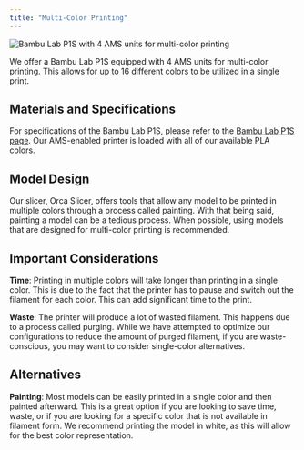 ```yaml
---
title: "Multi-Color Printing"
---
```



<Image src={image} alt="Bambu Lab P1S with 4 AMS units for multi-color printing" class="rounded-lg" />

We offer a Bambu Lab P1S equipped with 4 AMS units for multi-color printing.
This allows for up to 16 different colors to be utilized in a single print.

## Materials and Specifications

For specifications of the Bambu Lab P1S, please refer to the [Bambu Lab P1S page](/wiki/3d-printing/10-bbl-p1s).
Our AMS-enabled printer is loaded with all of our available PLA colors.

## Model Design

Our slicer, Orca Slicer, offers tools that allow any model to be printed in multiple colors through a process called painting.
With that being said, painting a model can be a tedious process.
When possible, using models that are designed for multi-color printing is recommended.

## Important Considerations

**Time**:
Printing in multiple colors will take longer than printing in a single color.
This is due to the fact that the printer has to pause and switch out the filament for each color.
This can add significant time to the print.

**Waste**:
The printer will produce a lot of wasted filament.
This happens due to a process called purging.
While we have attempted to optimize our configurations to reduce the amount of purged filament,
if you are waste-conscious, you may want to consider single-color alternatives.

## Alternatives

**Painting**:
Most models can be easily printed in a single color and then painted afterward.
This is a great option if you are looking to save time, waste, or if you are looking for a specific color that is not available in filament form.
We recommend printing the model in white, as this will allow for the best color representation.
